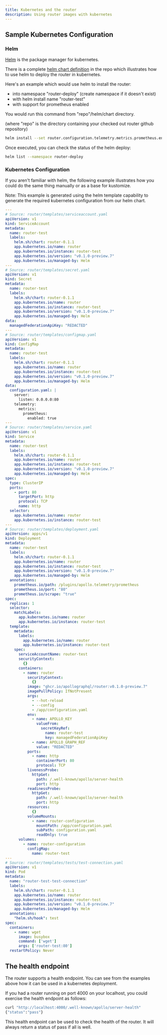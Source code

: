 ```yaml
---
title: Kubernetes and the router
description: Using router images with kubernetes
---
```



## Sample Kubernetes Configuration

### Helm

[Helm](https://helm.sh) is the package manager for kubernetes.

There is a complete [helm chart definition](https://github.com/apollographql/router/tree/main/helm/chart/router) in the repo which illustrates how to use helm to deploy the router in kubernetes.

Here's an example which would use helm to install the router:
 - into namespace "router-deploy" (create namespace if it doesn't exist)
 - with helm install name "router-test"
 - with support for prometheus enabled

You would run this command from "repo"/helm/chart directory.

(where "repo" is the directory containing your checked out router github repository)

```bash
helm install --set router.configuration.telemetry.metrics.prometheus.enabled=true --set managedFederation.apiKey="REDACTED" --set managedFederation.graphRef="REDACTED" --create-namespace --namespace router-deploy router-test router --values router/values.yaml
```

Once executed, you can check the status of the helm deploy:

```bash
helm list --namespace router-deploy
```

### Kubernetes Configuration

If you aren't familiar with helm, the following example illustrates how you could do the same thing manually or as a base for kustomize.

Note: This example is generated using the helm template capability to generate the required kubernetes configuration from our helm chart.

```yaml
---
# Source: router/templates/serviceaccount.yaml
apiVersion: v1
kind: ServiceAccount
metadata:
  name: router-test
  labels:
    helm.sh/chart: router-0.1.1
    app.kubernetes.io/name: router
    app.kubernetes.io/instance: router-test
    app.kubernetes.io/version: "v0.1.0-preview.7"
    app.kubernetes.io/managed-by: Helm
---
# Source: router/templates/secret.yaml
apiVersion: v1
kind: Secret
metadata:
  name: router-test
  labels:
    helm.sh/chart: router-0.1.1
    app.kubernetes.io/name: router
    app.kubernetes.io/instance: router-test
    app.kubernetes.io/version: "v0.1.0-preview.7"
    app.kubernetes.io/managed-by: Helm
data:
  managedFederationApiKey: "REDACTED"
---
# Source: router/templates/configmap.yaml
apiVersion: v1
kind: ConfigMap
metadata:
  name: router-test
  labels:
    helm.sh/chart: router-0.1.1
    app.kubernetes.io/name: router
    app.kubernetes.io/instance: router-test
    app.kubernetes.io/version: "v0.1.0-preview.7"
    app.kubernetes.io/managed-by: Helm
data:
  configuration.yaml: |
    server:
      listen: 0.0.0.0:80
    telemetry:
      metrics:
        prometheus:
          enabled: true
---
# Source: router/templates/service.yaml
apiVersion: v1
kind: Service
metadata:
  name: router-test
  labels:
    helm.sh/chart: router-0.1.1
    app.kubernetes.io/name: router
    app.kubernetes.io/instance: router-test
    app.kubernetes.io/version: "v0.1.0-preview.7"
    app.kubernetes.io/managed-by: Helm
spec:
  type: ClusterIP
  ports:
    - port: 80
      targetPort: http
      protocol: TCP
      name: http
  selector:
    app.kubernetes.io/name: router
    app.kubernetes.io/instance: router-test
---
# Source: router/templates/deployment.yaml
apiVersion: apps/v1
kind: Deployment
metadata:
  name: router-test
  labels:
    helm.sh/chart: router-0.1.1
    app.kubernetes.io/name: router
    app.kubernetes.io/instance: router-test
    app.kubernetes.io/version: "v0.1.0-preview.7"
    app.kubernetes.io/managed-by: Helm
  annotations:
    prometheus.io/path: /plugins/apollo.telemetry/prometheus
    prometheus.io/port: "80"
    prometheus.io/scrape: "true"
spec:
  replicas: 1
  selector:
    matchLabels:
      app.kubernetes.io/name: router
      app.kubernetes.io/instance: router-test
  template:
    metadata:
      labels:
        app.kubernetes.io/name: router
        app.kubernetes.io/instance: router-test
    spec:
      serviceAccountName: router-test
      securityContext:
        {}
      containers:
        - name: router
          securityContext:
            {}
          image: "ghcr.io/apollographql/router:v0.1.0-preview.7"
          imagePullPolicy: IfNotPresent
          args:
            - --hot-reload
            - --config
            - /app/configuration.yaml
          env:
            - name: APOLLO_KEY
              valueFrom:
                secretKeyRef:
                  name: router-test
                  key: managedFederationApiKey
            - name: APOLLO_GRAPH_REF
              value: "REDACTED"
          ports:
            - name: http
              containerPort: 80
              protocol: TCP
          livenessProbe:
            httpGet:
              path: /.well-known/apollo/server-health
              port: http
          readinessProbe:
            httpGet:
              path: /.well-known/apollo/server-health
              port: http
          resources:
            {}
          volumeMounts:
            - name: router-configuration
              mountPath: /app/configuration.yaml
              subPath: configuration.yaml
              readOnly: true
      volumes:
        - name: router-configuration
          configMap:
            name: router-test
---
# Source: router/templates/tests/test-connection.yaml
apiVersion: v1
kind: Pod
metadata:
  name: "router-test-test-connection"
  labels:
    helm.sh/chart: router-0.1.1
    app.kubernetes.io/name: router
    app.kubernetes.io/instance: router-test
    app.kubernetes.io/version: "v0.1.0-preview.7"
    app.kubernetes.io/managed-by: Helm
  annotations:
    "helm.sh/hook": test
spec:
  containers:
    - name: wget
      image: busybox
      command: ['wget']
      args: ['router-test:80']
  restartPolicy: Never
```

## The health endpoint

The router supports a health endpoint. You can see from the examples above how it can be used in a kubernetes deployment.

If you had a router running on port 4000 on your localhost, you could exercise the health endpoint as follows:

```bash
curl "http://localhost:4000/.well-known/apollo/server-health"
{"status":"pass"}
```

This health endpoint can be used to check the health of the router. It will always return a status of pass if all is well.

